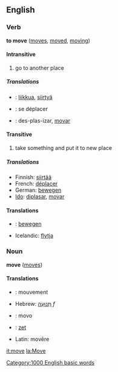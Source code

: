 {{rfc}}
==English==
===Verb===
'''to move''' ([[moves]], [[moved]], [[moving]])

====Intransitive====
#go to another place

=====Translations=====
* {{fi}} : [[liikkua]], [[siirtyä]]
* {{fr}} : se déplacer
* {{io}} : des-plas-izar, [[movar]]

====Transitive====
#take something and put it to new place

=====Translations=====
{{checktrans}}
<!-- these trans need to be sorted between the trans and intrans above -->
*Finnish: [[siirtää]]
*French: [[déplacer]]
*German: [[bewegen]]
*[[Ido]]: [[diplasar]], [[movar]]

====Translations====
* {{nl}}: [[bewegen]]
* Icelandic: [[flytja]]

===Noun===
'''move''' ([[moves]])

====Translations====
* {{fr}} : mouvement
*Hebrew: [[תנועה|תְּנוּעָה]] ''f''
* {{io}} : movo
* {{nl}}: [[zet]]
*Latin: movēre
[[it:move]]
[[la:Move]]
[[Category:1000 English basic words]]
